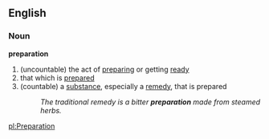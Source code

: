 ==English==
===Noun===
'''preparation'''
#(uncountable) the act of [[preparing]] or getting [[ready]]
#that which is [[prepare]]d
#(countable) a [[substance]], especially a [[remedy]], that is prepared
#:''The traditional remedy is a bitter '''preparation''' made from steamed herbs.''

[[pl:Preparation]]